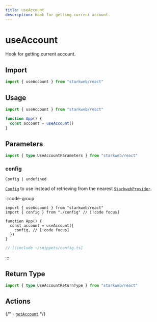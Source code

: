 ```yaml
---
title: useAccount
description: Hook for getting current account.
---
```


# useAccount

Hook for getting current account.

## Import

```ts
import { useAccount } from "starkweb/react"
```

## Usage

```ts
import { useAccount } from "starkweb/react"

function App() {
  const account = useAccount()
}
```

## Parameters

```ts
import { type UseAccountParameters } from "starkweb/react"
```

### config

`Config | undefined`

[`Config`](/react/api/createConfig#config) to use instead of retrieving from the nearest [`StarkwebProvider`](/react/api/StarkwebProvider).

:::code-group
```tsx [index.tsx]
import { useAccount } from "starkweb/react"
import { config } from "./config" // [!code focus]

function App() {
  const account = useAccount({
    config, // [!code focus]
  })
}
```

```ts [config.ts]
// [!include ~/snippets/config.ts]
```
:::

## Return Type

```ts
import { type UseAccountReturnType } from "starkweb/react"
```


<GetAccountReturn />

## Actions

{/* - [`getAccount`](/core/actions/getAccount) */}
